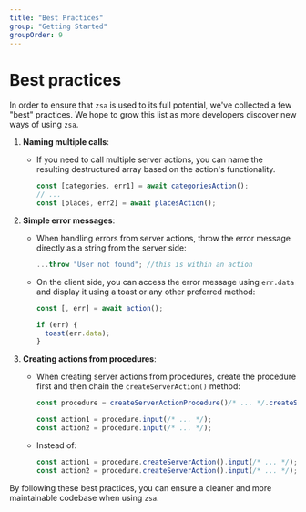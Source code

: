 ```yaml
---
title: "Best Practices"
group: "Getting Started"
groupOrder: 9
---
```


# Best practices

In order to ensure that `zsa` is used to its full potential, we've collected a few "best" practices. We hope to grow this list as more developers discover new ways of using `zsa`.

1. **Naming multiple calls**:
   - If you need to call multiple server actions, you can name the resulting destructured array based on the action's functionality.
     ```typescript:example.ts
     const [categories, err1] = await categoriesAction();
     // ...
     const [places, err2] = await placesAction();
     ```

2. **Simple error messages**:
   - When handling errors from server actions, throw the error message directly as a string from the server side:
     ```typescript:action.ts
     ...throw "User not found"; //this is within an action
     ```
   - On the client side, you can access the error message using `err.data` and display it using a toast or any other preferred method:
     ```typescript
     const [, err] = await action();

     if (err) {
       toast(err.data);
     }
     ```

3. **Creating actions from procedures**:
   - When creating server actions from procedures, create the procedure first and then chain the `createServerAction()` method:
     ```typescript:good-example.ts
     const procedure = createServerActionProcedure()/* ... */.createServerAction();

     const action1 = procedure.input(/* ... */);
     const action2 = procedure.input(/* ... */);
     ```
   - Instead of:
     ```typescript:bad-example.ts
     const action1 = procedure.createServerAction().input(/* ... */);
     const action2 = procedure.createServerAction().input(/* ... */);
     ```


By following these best practices, you can ensure a cleaner and more maintainable codebase when using `zsa`.